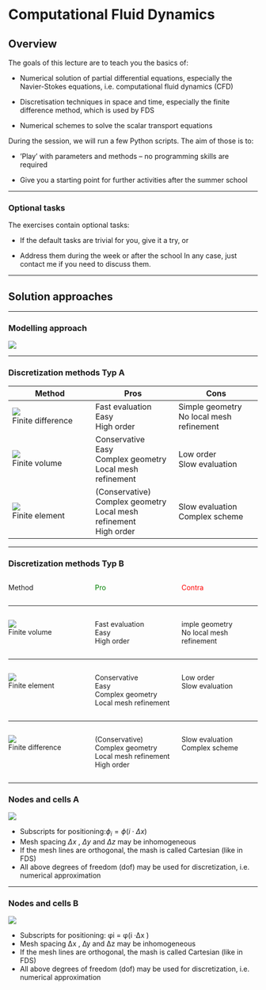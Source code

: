 # Computational Fluid Dynamics {#sec-test}

## Overview

The goals of this lecture are to teach you the basics of:

- Numerical solution of partial differential equations, especially the Navier-Stokes equations, i.e. computational fluid dynamics (CFD)

- Discretisation techniques in space and time, especially the finite difference method, which is used by FDS

- Numerical schemes to solve the scalar transport equations

During the session, we will run a few Python scripts. The aim of those is to: 

- ’Play’ with parameters and methods – no programming skills are required 

- Give you a starting point for further activities after the summer school

---

### Optional tasks

The exercises contain optional tasks:

- If the default tasks are trivial for you, give it a try, or 

- Address them during the week or after the school
In any case, just contact me if you need to discuss them.

---

## Solution approaches

---

### Modelling approach

![](images/overview-cfd.svg){.absolute top=50 left=0 right=0 style="margin: auto auto;"}

---

### Discretization methods Typ A

| Method | Pros | Cons |
|---|---|---|
| ![](images/disc-fdm.png)<br>Finite difference | Fast evaluation<br>Easy <br>High order | Simple geometry<br>No local mesh refinement |
| ![](images/disc-fvm.png)<br>Finite volume | Conservative<br>Easy<br>Complex geometry<br>Local mesh refinement | Low order<br>Slow evaluation |
| ![](images/disc-fem.png)<br>Finite element | (Conservative) <br>Complex geometry<br>Local mesh refinement<br>High order | Slow evaluation<br>Complex scheme |

---

### Discretization methods Typ B

:::: {.columns}

::: {.column width="33%"}
Method
:::

::: {.column width="33%"}
[Pro]{style="color:green;"}
:::

::: {.column width="33%"}
[Contra]{style="color:red;"}
:::

::::

<hr size="3" color="DimGray" >

:::: {.columns}

::: {.column width="33%"}
![](images/disc-fvm.png)<br>Finite volume
:::

::: {.column width="33%"}
Fast evaluation<br>Easy <br>High order
:::

::: {.column width="33%"}
imple geometry<br>No local mesh refinement
:::

::::

<hr size="3" color="DimGray" >

:::: {.columns}

::: {.column width="33%"}
![](images/disc-fdm.png)<br>Finite element
:::

::: {.column width="33%"}
Conservative<br>Easy<br>Complex geometry<br>Local mesh refinement
:::

::: {.column width="33%"}
Low order<br>Slow evaluation
:::

::::

<hr size="3" color="DimGray" >

:::: {.columns}

::: {.column width="33%"}
![](images/disc-fem.png)<br>Finite difference
:::

::: {.column width="33%"}
(Conservative) <br>Complex geometry<br>Local mesh refinement<br>High order
:::

::: {.column width="33%"}
Slow evaluation<br>Complex scheme
:::

::::

---

### Nodes and cells A

![](images/overview-cfd.svg)

- Subscripts for positioning:$\phi_i = \phi(i\cdot\Delta x)$
- Mesh spacing $\Delta x$ , $\Delta y$ and $\Delta z$ may be inhomogeneous
- If the mesh lines are orthogonal, the mash is called Cartesian (like in FDS)
- All above degrees of freedom (dof) may be used for discretization, i.e.
numerical approximation

---

### Nodes and cells B

![](images/overview-cfd.svg)

- Subscripts for positioning: φi = φ(i ·∆x )
- Mesh spacing ∆x , ∆y and ∆z may be inhomogeneous
- If the mesh lines are orthogonal, the mash is called Cartesian (like in FDS)
- All above degrees of freedom (dof) may be used for discretization, i.e.
numerical approximation
